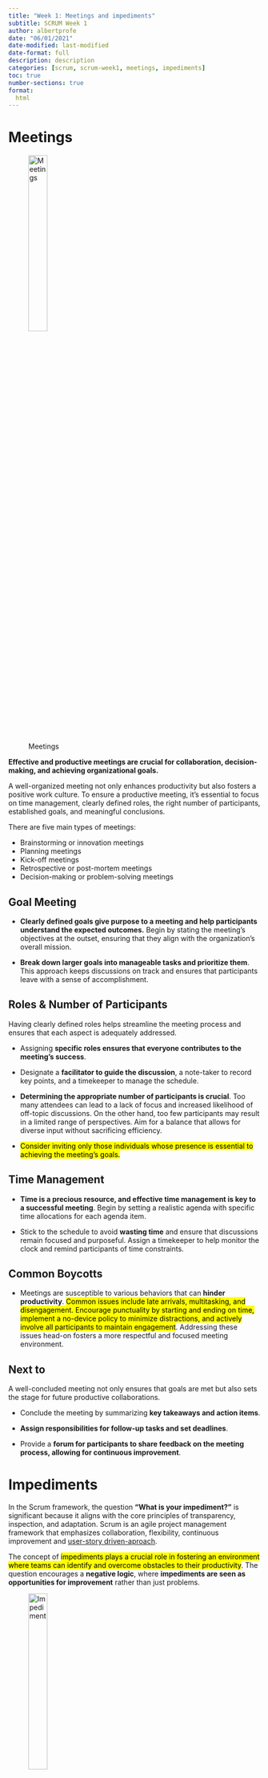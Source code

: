 ```yaml
---
title: "Week 1: Meetings and impediments"
subtitle: SCRUM Week 1
author: albertprofe
date: "06/01/2021"
date-modified: last-modified
date-format: full
description: description
categories: [scrum, scrum-week1, meetings, impediments]
toc: true
number-sections: true
format:
  html
---
```


# Meetings

![Meetings](/images/scrum/effective-meetings-1.jpg){width="30%"}

**Effective and productive meetings are crucial for collaboration, decision-making, and achieving organizational goals.**

::: {.callout-important}
A well-organized meeting not only enhances productivity but also fosters a positive work culture. To ensure a productive meeting, it's essential to focus on time management, clearly defined roles, the right number of participants, established goals, and meaningful conclusions.
:::

There are five main types of meetings:

- Brainstorming or innovation meetings
- Planning meetings
- Kick-off meetings
- Retrospective or post-mortem meetings
- Decision-making or problem-solving meetings


## Goal Meeting

- **Clearly defined goals give purpose to a meeting and help participants understand the expected outcomes.** Begin by stating the meeting's objectives at the outset, ensuring that they align with the organization's overall mission.
  
- **Break down larger goals into manageable tasks and prioritize them**. This approach keeps discussions on track and ensures that participants leave with a sense of accomplishment.

## Roles & Number of Participants

Having clearly defined roles helps streamline the meeting process and ensures that each aspect is adequately addressed.

- Assigning **specific roles ensures that everyone contributes to the meeting's success**.
  
- Designate a **facilitator to guide the discussion**, a note-taker to record key points, and a timekeeper to manage the schedule. 

- **Determining the appropriate number of participants is crucial**. Too many attendees can lead to a lack of focus and increased likelihood of off-topic discussions. On the other hand, too few participants may result in a limited range of perspectives. Aim for a balance that allows for diverse input without sacrificing efficiency.
  
- <mark>Consider inviting only those individuals whose presence is essential to achieving the meeting's goals.</mark>

## Time Management

- **Time is a precious resource, and effective time management is key to a successful meeting**. Begin by setting a realistic agenda with specific time allocations for each agenda item.
  
- Stick to the schedule to avoid **wasting time** and ensure that discussions remain focused and purposeful. Assign a timekeeper to help monitor the clock and remind participants of time constraints.



## Common Boycotts

- Meetings are susceptible to various behaviors that can **hinder productivity**. <mark>Common issues include late arrivals, multitasking, and disengagement. Encourage punctuality by starting and ending on time, implement a no-device policy to minimize distractions, and actively involve all participants to maintain engagement</mark>. Addressing these issues head-on fosters a more respectful and focused meeting environment.

## Next to

A well-concluded meeting not only ensures that goals are met but also sets the stage for future productive collaborations.

- Conclude the meeting by summarizing **key takeaways and action items**.
  
- **Assign responsibilities for follow-up tasks and set deadlines**.
  
- Provide a **forum for participants to share feedback on the meeting process, allowing for continuous improvement**.


# Impediments

::: {.callout-important}
In the Scrum framework, the question **"What is your impediment?"** is significant because it aligns with the core principles of transparency, inspection, and adaptation. Scrum is an agile project management framework that emphasizes collaboration, flexibility, continuous improvement and [user-story driven-aproach](/scrum/scrum-week2.qmd).
:::

The concept of <mark>impediments plays a crucial role in fostering an environment where teams can identify and overcome obstacles to their productivity</mark>. The question encourages a **negative logic**, where **impediments are seen as opportunities for improvement** rather than just problems.

![Impediment](/images/scrum/impediment.jpg){width="30%"}

Impediments are essential with a **negative logic perspective**:

- **Promotes Transparency**: By asking about impediments, Scrum emphasizes the importance of transparency within the team. Team members are encouraged to openly discuss and share any challenges or roadblocks they are facing. This transparency allows for a clear understanding of the current state of the project.

- **Identifies Issues Early**: Addressing impediments requires teams to actively identify potential issues before they escalate. By regularly discussing impediments, teams can catch problems early on, preventing them from becoming more significant obstacles that could impact the project's success.


- **Encourages Continuous Improvement**: The negative logic in this question is rooted in the idea that impediments are not just hindrances but opportunities for improvement. It shifts the focus from blame to finding solutions. By addressing impediments, teams can continuously adapt and refine their processes, leading to increased efficiency and effectiveness over time.


- **Facilitates Collaboration**: When team members openly discuss impediments, it promotes a collaborative environment. Team members can work together to find solutions, leveraging the diverse skills and perspectives within the team. This collaboration is vital for overcoming challenges and achieving the team's goals.

- **Adapts to Change**: Scrum acknowledges that change is inevitable, and impediments may arise due to changes in requirements, technology, or other factors. The negative logic in addressing impediments aligns with the agile principle of embracing change. It encourages teams to be adaptable and responsive to emerging challenges.

- **Fosters a Culture of Accountability**: The question encourages team members to take ownership of the challenges they face. By openly discussing impediments, individuals become more accountable for finding and implementing solutions. This sense of responsibility contributes to a more empowered and self-organizing team.

> The question "What is your impediment?" with a negative logic perspective is crucial for promoting transparency, identifying issues early, encouraging continuous improvement, facilitating collaboration, adapting to change, and fostering a culture of accountability. It reflects the agile mindset of viewing obstacles as opportunities for growth and improvement, ultimately contributing to the success of the Scrum team and the projects they undertake.

# Iteration

:::{.callout-note}
In Scrum, **iteration is crucial due to the "keep it simple" concept and the principles of the Lindy effect, as described by Nassim Nicholas Taleb, and the idea of path dependence**.

All these concepts are building the [user-story driven-aproach](/scrum/scrum-week2.qmd) that enhances **productivity**.
:::

Let's explore each of these concepts and understand their relevance in the context of **Scrum**.

## Keep It Simple

![Kiss](/images/scrum/keep-it-simple-stupid.jpg){width="40%"}

The "keep it simple" concept is a fundamental principle in agile methodologies, including Scrum. By breaking down complex tasks into smaller, more manageable units, Scrum teams can maintain focus and clarity. Iteration, in the form of sprints in Scrum, embodies this simplicity principle.

- **Incremental Progress**: Scrum emphasizes short, time-boxed iterations (sprints) where the team delivers a potentially shippable product increment. This incremental approach allows for continuous improvement and simplifies the development process.
- **Feedback Loops**: Frequent iterations provide opportunities for regular feedback from stakeholders. This ensures that the product aligns with evolving requirements, promoting simplicity by addressing issues early in the development process.

## Lindy Effect & Turkey Parable

![Turkey *pavoland*](/images/scrum/Nassim%20Taleb's%20Black%20Swan%20Thanksgiving%20Turkey.png){width="60%"}

[Nassim Nicholas Taleb's Turkey Parable](https://www.forbes.com/sites/hillennevins/2021/11/24/the-parable-of-the-turkey/) illustrates the idea of the [Lindy effect](https://en.wikipedia.org/wiki/Lindy_effect), suggesting that the longer something survives, the longer its life expectancy. Sometimes a [dramatic event](https://www.businessinsider.com/nassim-talebs-black-swan-thanksgiving-turkey-2014-11) and *unexpected* terminates the expectatives and lifecycle of the product.  

- The problem that **Taleb** is really attacking in his book is forecasting, particularly economic forecasting, and the practice of using past events to predict the future. 

In the context of Scrum:

- **Incremental Learning**: Each iteration in Scrum is an opportunity for the team to learn and adapt. The Lindy effect supports the idea that the longer a project survives and adapts through iterations, the more likely it is to continue thriving and improving.
- **Risk Mitigation**: The Turkey Parable serves as a cautionary tale about avoiding assumptions. In Scrum, regular iterations provide opportunities to reassess assumptions, identify risks early, and adapt plans accordingly, reducing the likelihood of unwarranted assumptions leading to project failure.

## Path Dependence

Path dependence refers to the idea that the current state and future developments are influenced by historical factors and decisions. In the context of Scrum iterations:

- **Adaptive Evolution**: Scrum's iterative nature acknowledges that the development path is not always predictable. Path dependence suggests that the current state of the project is influenced by past decisions. Scrum embraces this reality by allowing teams to adapt and change direction as needed during each iteration.
- **Continuous Improvement**: Each iteration builds on the progress of the previous ones. The path taken by the team is influenced by past decisions and learning experiences. Scrum's focus on inspecting and adapting allows the team to continuously improve their path based on feedback and changing circumstances.

> The iteration is crucial in Scrum because it aligns with the "keep it simple" concept, embodies the Lindy effect by promoting incremental learning and risk mitigation, and acknowledges the influence of past decisions through the concept of path dependence. Embracing these principles helps Scrum teams navigate complexity, manage risk, and achieve continuous improvement in a dynamic and ever-changing environment.


# Time-boxing in SCRUM

::: {.callout-note}
The timing aspect in Scrum is highly relevant due to the cognitive load associated with different phases of the development process, including planning, execution, review, and reflection.
:::

Scrum recognizes the **importance of time-boxing these activities to enhance focus, differentiation, and follow-through**.

::: {.column-margin}
**In neuroscience, the brain undergoes distinct processes when planning, executing, and thinking.** (1) Planning engages prefrontal regions, involving complex decision-making.
(2) Execution activates motor areas, translating plans into actions.
(3) Thinking, a broad cognitive process, engages diverse brain regions depending on the nature of thought.
:::

::: {.column-margin}
These activities **demand unique neural networks, with planning requiring executive functions, execution involving motor control, and thinking engaging various cognitive areas**.

Understanding these neurological differences sheds light on the intricate interplay between cognition and action, providing insights into how the brain navigates diverse mental processes.
:::

![plan-execute-review-reflexion](/images/scrum/wintheday.jpg){width="30%"}


## Managing cognitive load and focus

In Scrum Agile, successful teamwork <mark>involves managing cognitive load and maintaining focus during time-boxed iterations<mark>.

- **Cognitive load** refers to the mental effort needed for tasks. Teams benefit from breaking work into clear, differentiated activities, aiding understanding.
- **Follow-through** ensures that planned tasks are completed within each iteration, promoting efficiency.
- **Adaptation** is key; teams adjust strategies based on feedback.
  
These principles emphasize simplicity, focus, and responsiveness, making Agile iterations effective for iterative development.
 
::: {.callout-tip} 
By balancing cognitive load, clear tasks, follow-through, and adaptability, teams optimize their performance within the time constraints of each iteration, fostering continuous improvement.
:::


### Cognitive Load and Focus

- **Planning Phas**e: During the planning phase, the team engages in activities such as backlog refinement and sprint planning. The cognitive load is high as team members need to understand the requirements, estimate effort, and plan tasks. Time-boxing these activities ensures focused attention on defining the work for the upcoming sprint.
- **Execution Phase**: Once the planning is complete, the team enters the execution phase where they concentrate on implementing the planned work. Time-boxing this phase allows for sustained focus on coding, testing, and delivering the product increment.
- **Review and Reflection Phase**: The end of each sprint involves a review and reflection period. This time-boxed session provides an opportunity to assess the increment against the Definition of Done, gather feedback, and reflect on what went well and what could be improved. Managing cognitive load during this phase supports effective learning and adaptation.

### Differentiation of Activities

- **Sprint Planning**: Allocating a specific time for sprint planning helps the team differentiate this strategic activity from the more tactical execution. This ensures that the team is clear about what needs to be achieved in the upcoming sprint.
- **Daily Stand-ups**: The daily stand-up meetings are short and focused, providing a platform for quick updates on progress, potential impediments, and coordination. By time-boxing these daily interactions, the team ensures that communication remains concise, relevant, and doesn't add unnecessary cognitive load.
- **Retrospective**: The retrospective is a dedicated time for the team to reflect on their processes and collaboration. Time-boxing this phase allows the team to delve into constructive discussions without overwhelming cognitive load, promoting a more effective and focused retrospective.

### Follow-Through and Adaptation

- **Time-Boxed Sprints**: Scrum works on the principle of time-boxed iterations, typically lasting two to four weeks. This ensures that the team can focus on delivering a potentially shippable product increment within a set timeframe. The time-boxing helps manage the cognitive load associated with longer planning and execution cycles.
- **Continuous Improvement**: By having regular retrospectives and adapting processes incrementally, Scrum allows the team to manage the cognitive load associated with learning and improvement. This avoids the overwhelming prospect of making drastic changes all at once.

> In essence, **Scrum's approach to timing, with its emphasis on time-boxing key activities, helps manage the cognitive load associated with different phases of development**. This approach allows the team to maintain focus, differentiate between planning and execution, and follow through on iterative cycles of improvement, ultimately contributing to a more effective and adaptive development process.

# References

- [Week 1: Meetings and impediments](https://sites.google.com/view/gestioprojectes/llegir/setmana1){.external}
- [These 12 Meeting Mistakes Cost Companies $37 Billion A Year In Lost Productivity](https://www.businessinsider.com/common-meeting-mistakes-2014-11?IR=T)
- [The 16 best ways to sabotage your organization's productivity, from a CIA manual published in 1944](https://www.businessinsider.com/oss-manual-sabotage-productivity-2015-11?IR=T)
- [Simple Sabottage Manual -strategic Services-](https://drive.google.com/file/d/1xXsLu2TXqbkuL_QIFKAOkofi8eVS12Lk/view)
- [Meetings Types](https://meetingnotes.com/blog/types-of-meetings)





<!--- navLinks -->
<br><br>
<div class=row>
<br>
<div class='column left previous'>
<br>
[{{< fa solid arrow-left >}} SCRUM Guide](/scrum/scrum-what-guide.qmd)
<br>
</div>
<br>
<div class='column center'>
<br>
[{{< fa solid arrow-up >}} top](#top)
<br>
</div>
<br>
<div class='column right next'>
<br>
[Week 2: User stories, tasks and habits  {{< fa solid arrow-right >}}](/scrum/scrum-week2.qmd)
<br>
</div>
<br>
</div>
